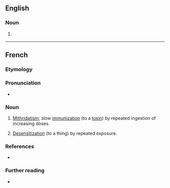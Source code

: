==English==

===Noun===
{{en-noun|-}}

# {{lb|en|rare}} {{alternative spelling of|mithridatization|lang=en}}

----

==French==

===Etymology===
{{affix|fr|mithridatiser|-ation}}

===Pronunciation===
* {{audio|LL-Q150 (fra)-WikiLucas00-mithridatisation.wav|Audio|lang=fr}}

===Noun===
{{fr-noun|f}}

# [[mithridatism|Mithridatism]]; slow [[immunization]] (to a [[toxin]]) by repeated ingestion of increasing doses.
# {{lb|fr|figuratively|literary}} [[desensitization|Desensitization]] (to a thing) by repeated exposure.

===References===
* {{R:TLFi}}

===Further reading===
* {{R:TLFi}}